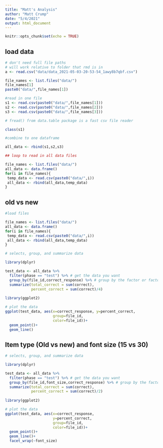 ```yaml
---
title: "Matt's Analysis"
author: "Matt Crump"
date: "5/4/2021"
output: html_document
---
```


```r
knitr::opts_chunk$set(echo = TRUE)
```

## load data

```r
# don't need full file paths
# will work relative to folder that rmd is in
a <- read.csv("data/data_2021-05-03-20-53-54_1awy8b7qbf.csv")

file_names <- list.files("data/")
file_names[1]
paste0("data/",file_names[1])

#read in one file
s1 <- read.csv(paste0("data/",file_names[1]))
s2 <- read.csv(paste0("data/",file_names[2]))
s3 <- read.csv(paste0("data/",file_names[3]))

# fread() from data.table package is a fast csv file reader

class(s1)

#combine to one dataframe

all_data <- rbind(s1,s2,s3)

## loop to read in all data files

file_names <- list.files("data/")
all_data <- data.frame()
for(i in file_names){
 temp_data <- read.csv(paste0("data/",i))
 all_data <- rbind(all_data,temp_data)
}

```

## old vs new

```r
#load files

file_names <- list.files("data/")
all_data <- data.frame()
for(i in file_names){
 temp_data <- read.csv(paste0("data/",i))
 all_data <- rbind(all_data,temp_data)
}

# selects, group, and summarize data

library(dplyr)

test_data <- all_data %>%
  filter(phase == "test") %>% # get the data you want
  group_by(file_id,correct_response) %>% # group by the factor or factors you want
  summarize(total_correct = sum(correct),
            percent_correct = sum(correct)/4)
  
library(ggplot2)

# plot the data
ggplot(test_data, aes(x=correct_response, y=percent_correct,
                      group=file_id,
                      color=file_id))+
  geom_point()+
  geom_line()

```

## Item type (Old vs new) and font size (15 vs 30)

```r
# selects, group, and summarize data

library(dplyr)

test_data <- all_data %>%
  filter(phase == "test") %>% # get the data you want
  group_by(file_id,font_size,correct_response) %>% # group by the factor or factors you want
  summarize(total_correct = sum(correct),
            percent_correct = sum(correct)/2)
  
library(ggplot2)

# plot the data
ggplot(test_data, aes(x=correct_response, 
                      y=percent_correct,
                      group=file_id,
                      color=file_id))+
  geom_point()+
  geom_line()+
  facet_wrap(~font_size)

```


